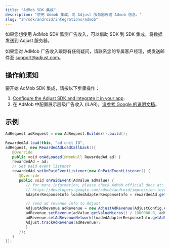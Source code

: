 ```yaml
---
title: "AdMob SDK 集成"
description: "使用 Admob 集成，向 Adjust 服务器传送 Admob 信息。"
slug: "zh/sdk/android/integrations/admob"
---
```


<MinorVersion added="v4.28.0">

如果您想使用 AdMob SDK 监测广告收入，可以借助 SDK 到 SDK 集成，将数据发送到 Adjust 服务器。

</MinorVersion>

<Callout type="note">

如果您对 AdMob 广告收入跟踪有任何疑问，请联系您的专属客户经理，或发送邮件至 [support@adjust.com](mailto:support@adjust.com)。

</Callout>

## 操作前须知

要开始 AdMob SDK 集成，请按以下步骤操作：

1. [Configure the Adjust SDK and integrate it in your app](/zh/sdk/android).
2. 在 AdMob 中配置展示层级广告收入 \(ILAR\)。[请参考 Google 的说明文档](https://support.google.com/admob/answer/11322405)。

## 示例

<Tabs>

<Tab title="Java">

```java
AdRequest adRequest = new AdRequest.Builder().build();

RewardedAd.load(this, "ad unit ID",
adRequest, new RewardedAdLoadCallback(){
   @Override
   public void onAdLoaded(@NonNull RewardedAd ad) {
   rewardedAd = ad;
   // Set paid event listener
   rewardedAd.setOnPaidEventListener(new OnPaidEventListener() {
      @Override
      public void onPaidEvent(AdValue adValue) {
         // for more information, please check AdMob official docs at:
         // https://developers.google.com/admob/android/impression-level-ad-revenue
         AdapterResponseInfo loadedAdapterResponseInfo = rewardedAd.getResponseInfo().getLoadedAdapterResponseInfo();

         // send ad revenue info to Adjust
         AdjustAdRevenue adRevenue = new AdjustAdRevenue(AdjustConfig.AD_REVENUE_ADMOB);
         adRevenue.setRevenue(adValue.getValueMicros() / 1000000.0, adValue.getCurrencyCode());
         adRevenue.setAdRevenueNetwork(loadedAdapterResponseInfo.getAdSourceName());
         Adjust.trackAdRevenue(adRevenue);
         }
      });
   }
});
```

</Tab>

</Tabs>
